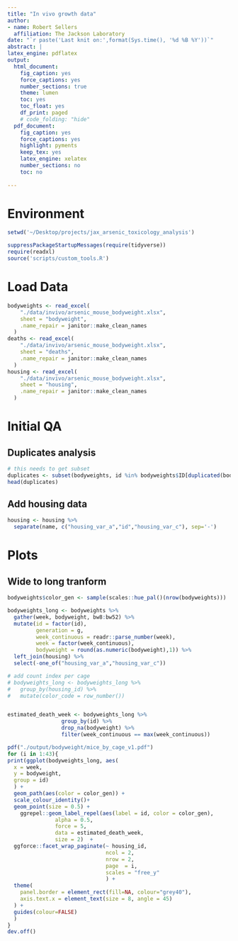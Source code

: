 ```yaml
---
title: "In vivo growth data"
author:
- name: Robert Sellers
  affiliation: The Jackson Laboratory
date: "`r paste('Last knit on:',format(Sys.time(), '%d %B %Y'))`"
abstract: |
latex_engine: pdflatex
output:
  html_document:
    fig_caption: yes
    force_captions: yes
    number_sections: true
    theme: lumen
    toc: yes
    toc_float: yes
    df_print: paged
    # code_folding: "hide"
  pdf_document:
    fig_caption: yes
    force_captions: yes
    highlight: pyments
    keep_tex: yes
    latex_engine: xelatex
    number_sections: no
    toc: no
    
---
```


# Environment

```r
setwd('~/Desktop/projects/jax_arsenic_toxicology_analysis')

suppressPackageStartupMessages(require(tidyverse))
require(readxl)
source('scripts/custom_tools.R')
```

# Load Data

```r
bodyweights <- read_excel(
    "./data/invivo/arsenic_mouse_bodyweight.xlsx",
    sheet = "bodyweight",
    .name_repair = janitor::make_clean_names
  )
deaths <- read_excel(
    "./data/invivo/arsenic_mouse_bodyweight.xlsx",
    sheet = "deaths",
    .name_repair = janitor::make_clean_names
  )
housing <- read_excel(
    "./data/invivo/arsenic_mouse_bodyweight.xlsx",
    sheet = "housing",
    .name_repair = janitor::make_clean_names
  )
```

# Initial QA

## Duplicates analysis

```r
# this needs to get subset
duplicates <- subset(bodyweights, id %in% bodyweights$ID[duplicated(bodyweights$id)])
head(duplicates)
```

## Add housing data

```r
housing <- housing %>%
  separate(name, c("housing_var_a","id","housing_var_c"), sep='-')
```

# Plots

## Wide to long tranform

```r
bodyweights$color_gen <- sample(scales::hue_pal()(nrow(bodyweights)))

bodyweights_long <- bodyweights %>% 
  gather(week, bodyweight, bw8:bw52) %>%
  mutate(id = factor(id),
         generation = g,
         week_continuous = readr::parse_number(week),
         week = factor(week_continuous),
         bodyweight = round(as.numeric(bodyweight),1)) %>%
  left_join(housing) %>%
  select(-one_of("housing_var_a","housing_var_c"))

# add count index per cage
# bodyweights_long <- bodyweights_long %>%
#   group_by(housing_id) %>%
#   mutate(color_code = row_number())


estimated_death_week <- bodyweights_long %>% 
                 group_by(id) %>% 
                 drop_na(bodyweight) %>%
                 filter(week_continuous == max(week_continuous))
```


```r
pdf("./output/bodyweight/mice_by_cage_v1.pdf")
for (i in 1:43){
print(ggplot(bodyweights_long, aes(
  x = week, 
  y = bodyweight,
  group = id)
  ) +
  geom_path(aes(color = color_gen)) +
  scale_colour_identity()+
  geom_point(size = 0.5) +
    ggrepel::geom_label_repel(aes(label = id, color = color_gen),
               alpha = 0.5,
               force = 5,
               data = estimated_death_week,
               size = 2)  +
  ggforce::facet_wrap_paginate(~ housing_id, 
                               ncol = 2, 
                               nrow = 2,
                               page  = i,
                               scales = "free_y"
                               ) + 
  theme(
    panel.border = element_rect(fill=NA, colour="grey40"),
    axis.text.x = element_text(size = 8, angle = 45)
  ) + 
  guides(colour=FALSE)
  )
}
dev.off()
```